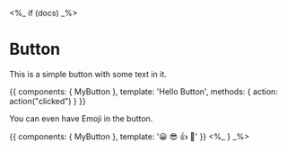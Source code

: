 <%_ if (docs) _%>

<Meta title="MDX|Button" component={MyButton} />

# Button

This is a simple button with some text in it.

<Preview>
  <Story name="With Text">
    {{
        components: { MyButton },
        template: '<my-button @click="action">Hello Button</my-button>',
        methods: { action: action("clicked") }
    }}
  </Story>
</Preview>

You can even have Emoji in the button.

<Preview>
  <Story name="With Some Emoji">
    {{
        components: { MyButton },
        template: '<my-button>😀 😎 👍 💯</my-button>'
    }}
  </Story>
</Preview>
<%_ } _%>
